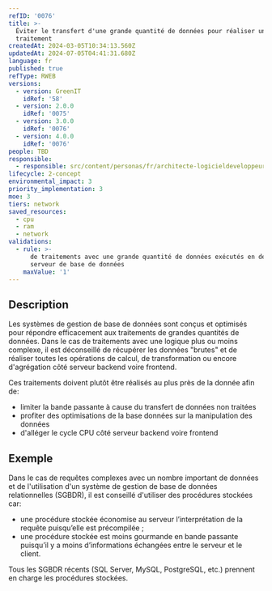 ```yaml
---
refID: '0076'
title: >-
  Éviter le transfert d'une grande quantité de données pour réaliser un  
  traitement
createdAt: 2024-03-05T10:34:13.560Z
updatedAt: 2024-07-05T04:41:31.680Z
language: fr
published: true
refType: RWEB
versions:
  - version: GreenIT
    idRef: '58'
  - version: 2.0.0
    idRef: '0075'
  - version: 3.0.0
    idRef: '0076'
  - version: 4.0.0
    idRef: '0076'
people: TBD
responsible:
  - responsible: src/content/personas/fr/architecte-logicieldeveloppeur.mdx
lifecycle: 2-concept
environmental_impact: 3
priority_implementation: 3
moe: 3
tiers: network
saved_resources:
  - cpu
  - ram
  - network
validations:
  - rule: >-
      de traitements avec une grande quantité de données exécutés en dehors du
      serveur de base de données
    maxValue: '1'
---
```


## Description

Les systèmes de gestion de base de données sont conçus et optimisés pour répondre efficacement aux traitements de grandes quantités de données.
Dans le cas de traitements avec une logique plus ou moins complexe, il est déconseillé de récupérer les données "brutes" et de réaliser toutes les opérations de calcul, de transformation ou encore d'agrégation côté serveur backend voire frontend.

Ces traitements doivent plutôt être réalisés au plus près de la donnée afin de:

* limiter la bande passante à cause du transfert de données non traitées
* profiter des optimisations de la base données sur la manipulation des données
* d'alléger le cycle CPU côté serveur backend voire frontend

## Exemple

Dans le cas de requêtes complexes avec un nombre important de données et de l'utilisation d'un système de gestion de base de données relationnelles (SGBDR), il est conseillé d'utiliser des procédures stockées car:

* une procédure stockée économise au serveur l’interprétation de la requête puisqu’elle est précompilée ;
* une procédure stockée est moins gourmande en bande passante puisqu’il y a moins d’informations échangées entre le serveur et le client.

Tous les SGBDR récents (SQL Server, MySQL, PostgreSQL, etc.) prennent en charge les procédures stockées.
